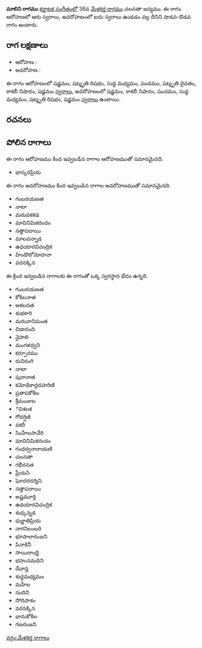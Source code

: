 {{Infobox ragam
	| name          	= మాలిని
	| synonym	    	= 
	| mela          	= 
	| chakra        	= 
	| janaka        	= 
	| type          	= శాడవ-ఔడవ
	| arohanam      	= {{svaraC|S|R3|M1|P|D3|N3|S'}} 
	| avarohanam    	= {{svaraC|S'|N3|P|M1|R3|S}}
	| jeeva         	=
	| chhaya        	=
	| nyasa         	=
	| vishesha      	= 
	| equivalent  		= 
}}
{{కర్ణాటక సంగీత రాగాలు}}
'''మాలిని రాగము''' [[కర్ణాటక సంగీతం]]లో 36వ [[మేళకర్త రాగము]] చలనతా జన్యము.  ఈ రాగం ఆరోహణలో ఆరు స్వరాలు, అవరోహణంలో ఐదు స్వరాలు ఉండడం వల్ల దీనిని షాడవ-ఔడవ రాగం అంటారు.


==రాగ లక్షణాలు==


* ఆరోహణ : {{svaraC|S|R3|M1|P|D3|N3|S'}} 
* అవరోహణ : {{svaraC|S'|N3|P|M1|R3|S}}

ఈ రాగం ఆరోహణంలో షడ్జమం, షట్శృతి రిషభం, సుద్ద మధ్యమం, పంచమం, షట్శృతి దైవతం, కాకలీ నిషాదం, షడ్జమం [[స్వరాలు]], అవరోహణంలో షడ్జమం, కాకలీ నిషాదం, పంచమం, సుద్ద మధ్యమం, షట్శృతి రిషభం, షడ్జమం [[స్వరాలు]] ఉంటాయి.

==రచనలు==



==పోలిన రాగాలు==
ఈ రాగం ఆరోహణము కింద ఇవ్వబడిన రాగాల ఆరోహణముతో సమానమైనది.
* భాస్కరప్రియ

ఈ రాగం అవరోహణము కింద ఇవ్వబడిన రాగాల అవరోహణముతో సమానమైనది.
* గంబరయణత
* నాటా
* మరువకకడ
* మావినిమికరందం
* నత్తాపదాయి
* మాలవన్నాడ
* ఉధయారవిచంద్రిక
* హిండొలోమోహనా
* వరనక్కిన

ఈ క్రింద ఇవ్వబడిన రాగాలకు ఈ రాగంతో ఒక్క స్వరస్థాన భేదం ఉన్నది.
* గంబరయణత
* కోకిలనాత
* అకలనత
* శుభకారి
* మరువానిమంత
* చిడానంది
* నైపాలి
* మంగళధ్వని
* కర్పూరము
* రుచిరంగి
* నాటా
* పురానాత
* కమోడికాద్గదహరిణి
* ప్రతాపకోకిల
* శ్రీమంజుల
* ిచిశలక
* గోదర్షిణి
* వకరీ
* సింహేలసావేరి
* మావినిమికరందం
* గంధర్వనారాయణి
* చలనతా
* గభీరనత
* ప్రేయసి
* ఘోదరదర్శిని
* నత్తాపదాయి
* అష్టమూర్తి
* ఉధయారవిచంద్రిక
* శుధ్కన్నడ
* ధుర్జాతిప్రియ
* నాగనిలంబరి
* భూపాలారంజని
* పినాకినీ
* సాయిరాంధ్రి
* భహునమధిని
* దేవాన్త
* శుధ్ధమధ్యమం
* మహేల
* నందిని
* సోదిపాకం
* వరనక్కిన
* భానుకోకిల
* గణరంజని



[[వర్గం:మేళకర్త రాగాలు]]